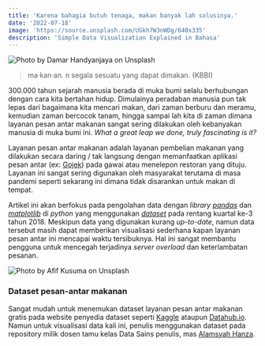 ```yaml
---
title: 'Karena bahagia butuh tenaga, makan banyak lah solusinya.'
date: '2022-07-18'
image: 'https://source.unsplash.com/UGkh7W3nWDg/640x335'
description: 'Simple Data Visualization Explained in Bahasa'
---
```


<Img
    src="https://source.unsplash.com/UGkh7W3nWDg/"
    alt="Photo by Damar Handyanjaya on Unsplash"
/>

> ma·kan·an. n segala sesuatu yang dapat dimakan. (KBBI)

300.000 tahun sejarah manusia berada di muka bumi selalu berhubungan dengan cara kita bertahan hidup. Dimulainya peradaban manusia pun tak lepas dari bagaimana kita mencari makan, dari zaman berburu dan meramu, kemudian zaman bercocok tanam, hingga sampai lah kita di zaman dimana layanan pesan antar makanan sangat sering dilakukan oleh kebanyakan manusia di muka bumi ini. _What a great leap we done, truly fascinating is it?_

Layanan pesan antar makanan adalah layanan pembelian makanan yang dilakukan secara daring / tak langsung dengan memanfaatkan aplikasi pesan antar (ex: [Gojek](https://www.gojek.com/en-id/)) pada gawai atau menelepon restoran yang dituju. Layanan ini sangat sering digunakan oleh masyarakat terutama di masa pandemi seperti sekarang ini dimana tidak disarankan untuk makan di tempat.

Artikel ini akan berfokus pada pengolahan data dengan _library [pandas](https://pandas.pydata.org/)_ dan _[matplotlib](https://matplotlib.org/)_ di _python_ yang menggunakan _[dataset](https://github.com/alamhanz/pandas_journey/blob/main/mydata/food_delivery_datasets.csv)_ pada rentang kuartal ke-3 tahun 2018. Meskipun data yang digunakan kurang _up-to-date_, namun data tersebut masih dapat memberikan visualisasi sederhana kapan layanan pesan antar ini mencapai waktu tersibuknya. Hal ini sangat membantu pengguna untuk mencegah terjadinya _server overload_ dan keterlambatan pesanan.

<Img
    src="https://source.unsplash.com/eHOmKhovImw/"
    alt="Photo by Afif Kusuma on Unsplash"
/>

### Dataset pesan-antar makanan

Sangat mudah untuk menemukan dataset layanan pesan antar makanan gratis pada website penyedia dataset seperti [Kaggle](https://www.kaggle.com/datasets) ataupun [Datahub.io](https://datahub.io/collections). Namun untuk visualisasi data kali ini, penulis menggunakan dataset pada repository milik dosen tamu kelas Data Sains penulis, mas [Alamsyah Hanza](https://alamhanz.medium.com/).

